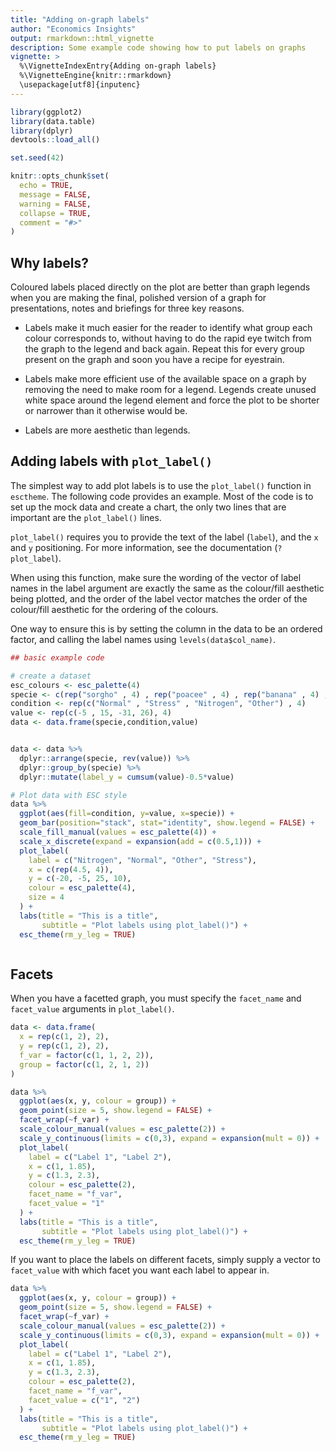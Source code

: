 ```yaml
---
title: "Adding on-graph labels"
author: "Economics Insights"
output: rmarkdown::html_vignette
description: Some example code showing how to put labels on graphs
vignette: >
  %\VignetteIndexEntry{Adding on-graph labels}
  %\VignetteEngine{knitr::rmarkdown}
  \usepackage[utf8]{inputenc}
---
```


```r
library(ggplot2)
library(data.table)
library(dplyr)
devtools::load_all()

set.seed(42)

knitr::opts_chunk$set(
  echo = TRUE,
  message = FALSE,
  warning = FALSE,
  collapse = TRUE,
  comment = "#>"
)
```

## Why labels?

Coloured labels placed directly on the plot are better than graph legends when you are making the final, polished version of a graph for presentations, notes and briefings for three key reasons.

- Labels make it much easier for the reader to identify what group each colour corresponds to, without having to do the rapid eye twitch from the graph to the legend and back again. Repeat this for every group present on the graph and soon you have a recipe for eyestrain.

- Labels make more efficient use of the available space on a graph by removing the need to make room for a legend. Legends create unused white space around the legend element and force the plot to be shorter or narrower than it otherwise would be.

- Labels are more aesthetic than legends.

## Adding labels with `plot_label()`

The simplest way to add plot labels is to use the `plot_label()` function in `esctheme`. The following code provides an example. Most of the code is to set up the mock data and create a chart, the only two lines that are important are the `plot_label()` lines.

`plot_label()` requires you to provide the text of the label (`label`), and the `x` and `y` positioning. For more information, see the documentation (`?plot_label`).

When using this function, make sure the wording of the vector of label names in the label argument are exactly the same as the colour/fill aesthetic being plotted, and the order of the label vector matches the order of the colour/fill aesthetic for the ordering of the colours.  

One way to ensure this is by setting the column in the data to be an ordered factor, and calling the label names using `levels(data$col_name)`.


```r

## basic example code

# create a dataset
esc_colours <- esc_palette(4)
specie <- c(rep("sorgho" , 4) , rep("poacee" , 4) , rep("banana" , 4) , rep("triticum" , 4))
condition <- rep(c("Normal" , "Stress" , "Nitrogen", "Other") , 4)
value <- rep(c(-5 , 15, -31, 26), 4)
data <- data.frame(specie,condition,value)


data <- data %>% 
  dplyr::arrange(specie, rev(value)) %>% 
  dplyr::group_by(specie) %>% 
  dplyr::mutate(label_y = cumsum(value)-0.5*value)

# Plot data with ESC style
data %>% 
  ggplot(aes(fill=condition, y=value, x=specie)) + 
  geom_bar(position="stack", stat="identity", show.legend = FALSE) +
  scale_fill_manual(values = esc_palette(4)) +
  scale_x_discrete(expand = expansion(add = c(0.5,1))) +
  plot_label(
    label = c("Nitrogen", "Normal", "Other", "Stress"),
    x = c(rep(4.5, 4)),
    y = c(-20, -5, 25, 10),
    colour = esc_palette(4),
    size = 4
  ) +
  labs(title = "This is a title",
       subtitle = "Plot labels using plot_label()") +
  esc_theme(rm_y_leg = TRUE)



```



## Facets

When you have a facetted graph, you must specify the `facet_name` and `facet_value` arguments in `plot_label()`. 


```r

data <- data.frame(
  x = rep(c(1, 2), 2),
  y = rep(c(1, 2), 2),
  f_var = factor(c(1, 1, 2, 2)),
  group = factor(c(1, 2, 1, 2))
)

data %>% 
  ggplot(aes(x, y, colour = group)) + 
  geom_point(size = 5, show.legend = FALSE) +
  facet_wrap(~f_var) +
  scale_colour_manual(values = esc_palette(2)) +
  scale_y_continuous(limits = c(0,3), expand = expansion(mult = 0)) +
  plot_label(
    label = c("Label 1", "Label 2"),
    x = c(1, 1.85),
    y = c(1.3, 2.3),
    colour = esc_palette(2),
    facet_name = "f_var",
    facet_value = "1"
  ) +
  labs(title = "This is a title",
       subtitle = "Plot labels using plot_label()") +
  esc_theme(rm_y_leg = TRUE)

```

If you want to place the labels on different facets, simply supply a vector to `facet_value` with which facet you want each label to appear in.


```r

data %>% 
  ggplot(aes(x, y, colour = group)) + 
  geom_point(size = 5, show.legend = FALSE) +
  facet_wrap(~f_var) +
  scale_colour_manual(values = esc_palette(2)) +
  scale_y_continuous(limits = c(0,3), expand = expansion(mult = 0)) +
  plot_label(
    label = c("Label 1", "Label 2"),
    x = c(1, 1.85),
    y = c(1.3, 2.3),
    colour = esc_palette(2),
    facet_name = "f_var",
    facet_value = c("1", "2")
  ) +
  labs(title = "This is a title",
       subtitle = "Plot labels using plot_label()") +
  esc_theme(rm_y_leg = TRUE)

```

